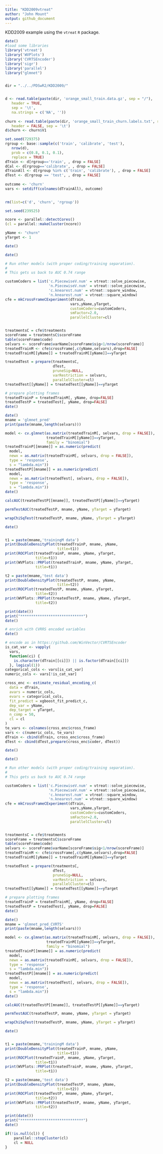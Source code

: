 ```yaml
---
title: "KDD2009vtreat"
author: "John Mount"
output: github_document
---
```



KDD2009 example using the `vtreat` `R` package.


```r
date()
#load some libraries
library('vtreat')
library('WVPlots') 
library('CVRTSEncoder')
library('sigr')
library('parallel')
library("glmnet")


dir = "../../PDSwR2/KDD2009/"


d <- read.table(paste(dir, 'orange_small_train.data.gz', sep = "/"), 
   header = TRUE,
   sep = '\t',
   na.strings = c('NA', '')) 
                                                
churn <- read.table(paste(dir, 'orange_small_train_churn.labels.txt', sep = "/"),
   header = FALSE, sep = '\t') 	
d$churn <- churn$V1 

set.seed(729375) 
rgroup <- base::sample(c('train', 'calibrate', 'test'), 	 
   nrow(d), 
   prob = c(0.8, 0.1, 0.1),
   replace = TRUE)
dTrain <- d[rgroup=='train', , drop = FALSE]
dCal <- d[rgroup=='calibrate', , drop = FALSE]
dTrainAll <- d[rgroup %in% c('train', 'calibrate'), , drop = FALSE]
dTest <- d[rgroup == 'test', , drop = FALSE]
                                                
outcome <- 'churn' 
vars <- setdiff(colnames(dTrainAll), outcome)

                                                
rm(list=c('d', 'churn', 'rgroup')) 	

set.seed(239525)

ncore <- parallel::detectCores()
(cl = parallel::makeCluster(ncore))

yName <- "churn"
yTarget <- 1

date()
```




```r
date()

# Run other models (with proper coding/training separation).
#
# This gets us back to AUC 0.74 range

customCoders = list('c.PiecewiseV.num' = vtreat::solve_piecewise,
                    'n.PiecewiseV.num' = vtreat::solve_piecewise,
                    'c.knearest.num' = vtreat::square_window,
                    'n.knearest.num' = vtreat::square_window)
cfe = mkCrossFrameCExperiment(dTrain,
                              vars,yName,yTarget,
                              customCoders=customCoders,
                              smFactor=2.0, 
                              parallelCluster=cl)


treatmentsC = cfe$treatments
scoreFrame = treatmentsC$scoreFrame
table(scoreFrame$code)
selvars <- scoreFrame$varName[scoreFrame$sig<1/nrow(scoreFrame)]
treatedTrainM <- cfe$crossFrame[,c(yName,selvars),drop=FALSE]
treatedTrainM[[yName]] = treatedTrainM[[yName]]==yTarget

treatedTest = prepare(treatmentsC,
                      dTest,
                      pruneSig=NULL, 
                      varRestriction = selvars,
                      parallelCluster=cl)
treatedTest[[yName]] = treatedTest[[yName]]==yTarget

# prepare plotting frames
treatedTrainP = treatedTrainM[, yName, drop=FALSE]
treatedTestP = treatedTest[, yName, drop=FALSE]
date()
```


```r
date()
mname = 'glmnet_pred'
print(paste(mname,length(selvars)))

model <- cv.glmnet(as.matrix(treatedTrainM[, selvars, drop = FALSE]),
                   treatedTrainM[[yName]]==yTarget,
                   family = "binomial")
treatedTrainP[[mname]] = as.numeric(predict(
  model, 
  newx = as.matrix(treatedTrainM[, selvars, drop = FALSE]),
  type = 'response',
  s = "lambda.min"))
treatedTestP[[mname]] = as.numeric(predict(
  model,
  newx = as.matrix(treatedTest[, selvars, drop = FALSE]),
  type = 'response',
  s = "lambda.min"))
date()
```

```r
calcAUC(treatedTestP[[mname]], treatedTestP[[yName]]==yTarget)

permTestAUC(treatedTestP, mname, yName, yTarget = yTarget)

wrapChiSqTest(treatedTestP, mname, yName, yTarget = yTarget)
```

```r
date()


t1 = paste(mname,'trainingM data')
print(DoubleDensityPlot(treatedTrainP, mname, yName, 
                        title=t1))
print(ROCPlot(treatedTrainP, mname, yName, yTarget,
              title=t1))
print(WVPlots::PRPlot(treatedTrainP, mname, yName, yTarget,
              title=t1))

t2 = paste(mname,'test data')
print(DoubleDensityPlot(treatedTestP, mname, yName, 
                        title=t2))
print(ROCPlot(treatedTestP, mname, yName, yTarget,
              title=t2))
print(WVPlots::PRPlot(treatedTestP, mname, yName, yTarget,
              title=t2))

print(date())
print("*****************************")
date()
```





```r
# enrich with CVRRS encoded variables
date()

# encode as in https://github.com/WinVector/CVRTSEncoder
is_cat_var <- vapply(
  vars,
  function(ci) {
    is.character(dTrain[[ci]]) || is.factor(dTrain[[ci]])
  }, logical(1))
categorical_cols <- vars[is_cat_var]
numeric_cols <- vars[!is_cat_var]

cross_enc <- estimate_residual_encoding_c(
  data = dTrain,
  avars = numeric_cols,
  evars = categorical_cols,
  fit_predict = xgboost_fit_predict_c,
  dep_var = yName,
  dep_target = yTarget,
  n_comp = 50,
  cl = cl
)
te_vars <- colnames(cross_enc$cross_frame)
vars <- c(numeric_cols, te_vars)
dTrain <- cbind(dTrain, cross_enc$cross_frame)
dTest <- cbind(dTest,prepare(cross_enc$coder, dTest))

date()
```




```r
date()

# Run other models (with proper coding/training separation).
#
# This gets us back to AUC 0.74 range

customCoders = list('c.PiecewiseV.num' = vtreat::solve_piecewise,
                    'n.PiecewiseV.num' = vtreat::solve_piecewise,
                    'c.knearest.num' = vtreat::square_window,
                    'n.knearest.num' = vtreat::square_window)
cfe = mkCrossFrameCExperiment(dTrain,
                              vars,yName,yTarget,
                              customCoders=customCoders,
                              smFactor=2.0, 
                              parallelCluster=cl)


treatmentsC = cfe$treatments
scoreFrame = treatmentsC$scoreFrame
table(scoreFrame$code)
selvars <- scoreFrame$varName[scoreFrame$sig<1/nrow(scoreFrame)]
treatedTrainM <- cfe$crossFrame[,c(yName,selvars),drop=FALSE]
treatedTrainM[[yName]] = treatedTrainM[[yName]]==yTarget

treatedTest = prepare(treatmentsC,
                      dTest,
                      pruneSig=NULL, 
                      varRestriction = selvars,
                      parallelCluster=cl)
treatedTest[[yName]] = treatedTest[[yName]]==yTarget

# prepare plotting frames
treatedTrainP = treatedTrainM[, yName, drop=FALSE]
treatedTestP = treatedTest[, yName, drop=FALSE]
date()
```


```r
date()
mname = 'glmnet_pred_CVRTS'
print(paste(mname,length(selvars)))

model <- cv.glmnet(as.matrix(treatedTrainM[, selvars, drop = FALSE]),
                   treatedTrainM[[yName]]==yTarget,
                   family = "binomial")
treatedTrainP[[mname]] = as.numeric(predict(
  model, 
  newx = as.matrix(treatedTrainM[, selvars, drop = FALSE]),
  type = 'response',
  s = "lambda.min"))
treatedTestP[[mname]] = as.numeric(predict(
  model,
  newx = as.matrix(treatedTest[, selvars, drop = FALSE]),
  type = 'response',
  s = "lambda.min"))
date()
```

```r
calcAUC(treatedTestP[[mname]], treatedTestP[[yName]]==yTarget)

permTestAUC(treatedTestP, mname, yName, yTarget = yTarget)

wrapChiSqTest(treatedTestP, mname, yName, yTarget = yTarget)
```

```r
date()


t1 = paste(mname,'trainingM data')
print(DoubleDensityPlot(treatedTrainP, mname, yName, 
                        title=t1))
print(ROCPlot(treatedTrainP, mname, yName, yTarget,
              title=t1))
print(WVPlots::PRPlot(treatedTrainP, mname, yName, yTarget,
              title=t1))

t2 = paste(mname,'test data')
print(DoubleDensityPlot(treatedTestP, mname, yName, 
                        title=t2))
print(ROCPlot(treatedTestP, mname, yName, yTarget,
              title=t2))
print(WVPlots::PRPlot(treatedTestP, mname, yName, yTarget,
              title=t2))

print(date())
print("*****************************")
date()
```

```r
if(!is.null(cl)) {
    parallel::stopCluster(cl)
    cl = NULL
}
```

